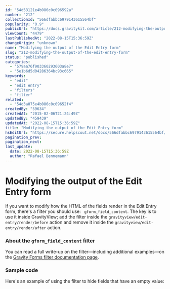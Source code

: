 ```yaml
---
id: "54d53121e4b086c0c096592a"
number: "212"
collectionId: "566dfabbc6979143615564bf"
popularity: "0.9"
publicUrl: "https://docs.gravitykit.com/article/212-modifying-the-output-of-the-edit-entry-form"
viewCount: "4479"
lastPublishedAt: "2022-08-15T15:36:59Z"
changeOrigin: "unknown"
name: "Modifying the output of the Edit Entry form"
slug: "212-modifying-the-output-of-the-edit-entry-form"
status: "published"
categories: 
  - "579aa76f903360293603a8e7"
  - "5e1b6d5d04286364bc93c665"
keywords: 
  - "edit"
  - "edit entry"
  - "filters"
  - "filter"
related: 
  - "54d3a075e4b086c0c09652f4"
createdBy: "59634"
createdAt: "2015-02-06T21:24:49Z"
updatedBy: "459439"
updatedAt: "2022-08-15T15:36:59Z"
title: "Modifying the output of the Edit Entry form"
hsEditUrl: "https://secure.helpscout.net/docs/566dfabbc6979143615564bf/article/54d53121e4b086c0c096592a"
pagination_prev: 
pagination_next: 
last_update:
  date: 2022-08-15T15:36:59Z
  author: "Rafael Bennemann"
---
```


# Modifying the output of the Edit Entry form

If you want to modify how the HTML of the fields render in the Edit Entry form, there's a filter you should use: ` gform_field_content`. The key is to use it inside GravityView; add the filter inside the `gravityview/edit-entry/render/before` action and remove it inside the `gravityview/edit-entry/render/after` action.

### About the `gform_field_content` filter

You can read a full write-up on the filter—including additional examples—on the [Gravity Forms filter documentation page](https://docs.gravityforms.com/gform_field_content/).

### Sample code

Here's an example of using the filter to hide fields that have an empty value:

<script src="https://gist.github.com/zackkatz/cdac4cb87ee6e9816a33.js" type="text/javascript"></script>